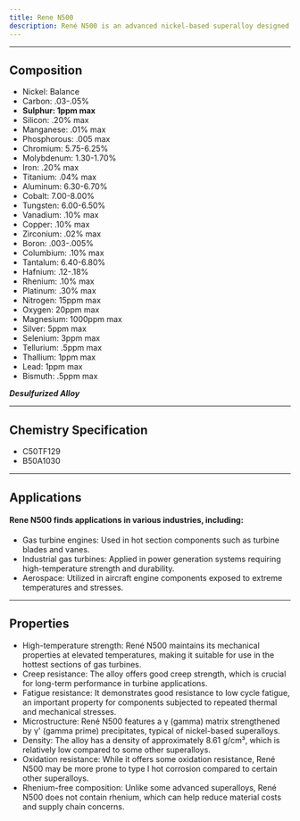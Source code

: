 ```yaml
---
title: Rene N500
description: René N500 is an advanced nickel-based superalloy designed for high-temperature applications in gas turbines. René N500 represents a balance between high-temperature performance, cost considerations, and material availability, making it a valuable option for certain gas turbine applications.
---
```



---

## Composition

- Nickel: Balance
- Carbon: .03-.05%
- **Sulphur: 1ppm max**
- Silicon: .20% max
- Manganese: .01% max
- Phosphorous: .005 max
- Chromium: 5.75-6.25%
- Molybdenum: 1.30-1.70%
- Iron: .20% max
- Titanium: .04% max
- Aluminum: 6.30-6.70%
- Cobalt: 7.00-8.00%
- Tungsten: 6.00-6.50%
- Vanadium: .10% max
- Copper: .10% max
- Zirconium: .02% max
- Boron: .003-.005%
- Columbium: .10% max
- Tantalum: 6.40-6.80%
- Hafnium: .12-.18%
- Rhenium: .10% max
- Platinum: .30% max
- Nitrogen: 15ppm max
- Oxygen: 20ppm max
- Magnesium: 1000ppm max
- Silver: 5ppm max
- Selenium: 3ppm max
- Tellurium: .5ppm max
- Thallium: 1ppm max
- Lead: 1ppm max
- Bismuth: .5ppm max

**_Desulfurized Alloy_**

---

## Chemistry Specification

- C50TF129
- B50A1030

---

## Applications

#### Rene N500 finds applications in various industries, including:

- Gas turbine engines: Used in hot section components such as turbine blades and vanes.
- Industrial gas turbines: Applied in power generation systems requiring high-temperature strength and durability.
- Aerospace: Utilized in aircraft engine components exposed to extreme temperatures and stresses.

---

## Properties

- High-temperature strength: René N500 maintains its mechanical properties at elevated temperatures, making it suitable for use in the hottest sections of gas turbines.
- Creep resistance: The alloy offers good creep strength, which is crucial for long-term performance in turbine applications.
- Fatigue resistance: It demonstrates good resistance to low cycle fatigue, an important property for components subjected to repeated thermal and mechanical stresses.
- Microstructure: René N500 features a γ (gamma) matrix strengthened by γ' (gamma prime) precipitates, typical of nickel-based superalloys.
- Density: The alloy has a density of approximately 8.61 g/cm³, which is relatively low compared to some other superalloys.
- Oxidation resistance: While it offers some oxidation resistance, René N500 may be more prone to type I hot corrosion compared to certain other superalloys.
- Rhenium-free composition: Unlike some advanced superalloys, René N500 does not contain rhenium, which can help reduce material costs and supply chain concerns.
